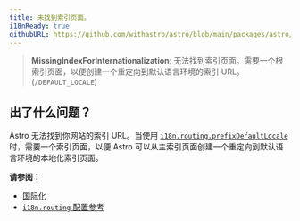 ```yaml
---
title: 未找到索引页面。
i18nReady: true
githubURL: https://github.com/withastro/astro/blob/main/packages/astro/src/core/errors/errors-data.ts
---
```

> **MissingIndexForInternationalization**: 无法找到索引页面。需要一个根索引页面，以便创建一个重定向到默认语言环境的索引 URL。(`/DEFAULT_LOCALE`)
## 出了什么问题？
Astro 无法找到你网站的索引 URL。当使用 [`i18n.routing.prefixDefaultLocale`](/zh-cn/reference/configuration-reference/#i18nroutingprefixdefaultlocale) 时，需要一个索引页面，以便 Astro 可以从主索引页面创建一个重定向到默认语言环境的本地化索引页面。

**请参阅：**
-  [国际化](/zh-cn/guides/internationalization/#routing)
-  [`i18n.routing` 配置参考](/zh-cn/reference/configuration-reference/#i18nrouting)

